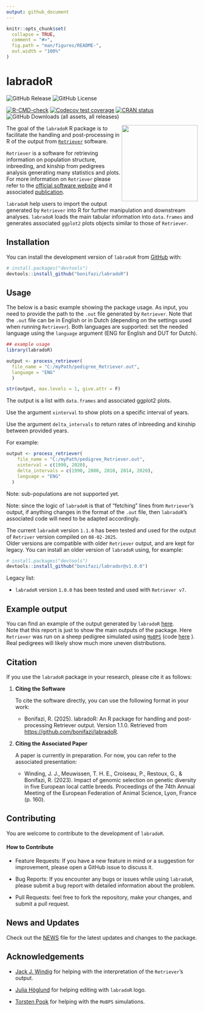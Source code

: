 ```yaml
---
output: github_document
---
```


<!-- README.md is generated from README.Rmd. Please edit that file -->

```r
knitr::opts_chunk$set(
  collapse = TRUE,
  comment = "#>",
  fig.path = "man/figures/README-",
  out.width = "100%"
)
```

# labradoR

<!-- badges: start -->

![GitHub Release](https://img.shields.io/github/v/release/bonifazi/labradoR)
![GitHub License](https://img.shields.io/github/license/bonifazi/labradoR)

[![R-CMD-check](https://github.com/bonifazi/labradoR/actions/workflows/R-CMD-check.yaml/badge.svg)](https://github.com/bonifazi/labradoR/actions/workflows/R-CMD-check.yaml)
[![Codecov test coverage](https://codecov.io/gh/bonifazi/labradoR/graph/badge.svg)](https://app.codecov.io/gh/bonifazi/labradoR)
[![CRAN status](https://www.r-pkg.org/badges/version/labradoR)](https://CRAN.R-project.org/package=labradoR)
![GitHub Downloads (all assets, all releases)](https://img.shields.io/github/downloads/bonifazi/labrador/total)
<!-- badges: end -->

<img src="man/figures/logo_labradoR.png" align="right" width="200"/>

The goal of the `labradoR` R package is to facilitate the handling and post-processing in R of the output from [`Retriever`](https://genebankdata.cgn.wur.nl/software/software.html) software.

`Retriever` is a software for retrieving information on population structure, inbreeding, and kinship from pedigrees analysis generating many statistics and plots. For more information on `Retriever` please refer to the [official software website](https://genebankdata.cgn.wur.nl/software/software.html) and it associated [publication](https://www.mdpi.com/2076-2615/11/5/1332).

`labradoR` help users to import the output generated by `Retriever` into R for further manipulation and downstream analyses. `labradoR` loads the main tabular information into `data.frames` and generates associated `ggplot2` plots objects similar to those of `Retriever`.

## Installation

You can install the development version of `labradoR` from [GitHub](https://github.com/) with:

``` r
# install.packages("devtools")
devtools::install_github("bonifazi/labradoR")
```

## Usage

The below is a basic example showing the package usage. As input, you need to provide the path to the `.out` file generated by `Retriever`. Note that the `.out` file can be in English or in Dutch (depending on the settings used when running `Retriever`). Both languages are supported: set the needed language using the `language` argument (ENG for English and DUT for Dutch).

``` r
## example usage
library(labradoR)

output <- process_retriever(
  file_name = "C:/myPath/pedigree_Retriever.out",
  language = "ENG"
  )

str(output, max.levels = 1, give.attr = F)
```

The output is a list with `data.frames` and associated ggplot2 plots.

Use the argument `xinterval` to show plots on a specific interval of years.

Use the argument `delta_intervals` to return rates of inbreeding and kinship between provided years.

For example:

``` r
output <- process_retriever(
    file_name = "C:/myPath/pedigree_Retriever.out",
    xinterval = c(1990, 2020),
    delta_intervals = c(1990, 2000, 2010, 2014, 2020),
    language = "ENG"
  )
```

Note: sub-populations are not supported yet.

Note: since the logic of `labradoR` is that of "fetching" lines from `Retriever`'s output, if anything changes in the format of the `.out` file, then `labradoR`'s associated code will need to be adapted accordingly.

The current `labradoR` version `1.1.0` has been tested and used for the output of `Retriver` version compiled on `08-02-2025`.\
Older versions are compatible with older `Retriever` output, and are kept for legacy. You can install an older version of `labradoR` using, for example:

``` r
# install.packages("devtools")
devtools::install_github("bonifazi/labrador@v1.0.0")
```

Legacy list:

-   `labradoR` version `1.0.0` has been tested and used with `Retriever v7`.

## Example output

You can find an example of the output generated by `labradoR` [here](doc/Create_report_sheep_example.md).\
Note that this report is just to show the main outputs of the package. Here `Retriever` was run on a sheep pedigree simulated using [`MoBPS`](https://github.com/tpook92/MoBPS) (code [here](dev/Simulate_sheep_test_dataset.R) ). Real pedigrees will likely show much more uneven distributions.

## Citation

If you use the `labradoR` package in your research, please cite it as follows:

1.  **Citing the Software**

    To cite the software directly, you can use the following format in your work:

    -   Bonifazi, R. (2025). labradoR: An R package for handling and post-processing Retriever output. Version 1.1.0. Retrieved from <https://github.com/bonifazi/labradoR>.

2.  **Citing the Associated Paper**

    A paper is currently in preparation. For now, you can refer to the associated presentation:

    -   Winding, J. J., Meuwissen, T. H. E., Croiseau, P., Restoux, G., & Bonifazi, R. (2023). Impact of genomic selection on genetic diversity in five European local cattle breeds. Proceedings of the 74th Annual Meeting of the European Federation of Animal Science, Lyon, France (p. 160).

## Contributing

You are welcome to contribute to the development of `labradoR`.

#### How to Contribute

-   Feature Requests: If you have a new feature in mind or a suggestion for improvement, please open a GitHub issue to discuss it.

-   Bug Reports: If you encounter any bugs or issues while using `labradoR`, please submit a bug report with detailed information about the problem.

-   Pull Requests: feel free to fork the repository, make your changes, and submit a pull request.

## News and Updates

Check out the [NEWS](NEWS.md) file for the latest updates and changes to the package.

## Acknowledgements

-   [Jack J. Windig](https://research.wur.nl/en/persons/jack-windig) for helping with the interpretation of the `Retriever`'s output.

-   [Julia Höglund](https://github.com/juliahoglund) for helping editing with `labradoR` logo.

-   [Torsten Pook](https://github.com/tpook92) for helping with the `MoBPS` simulations.
